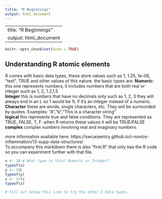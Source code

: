 ```yaml
---
title: "R Beginnings"
output: html_document
---
```

---
title: "R Beginnings"
output: html_document
---

```r
knitr::opts_chunk$set(echo = TRUE)
```

## Understanding R atomic elements
R comes with basic data types, these store values such as 1, 1.25, 1e-06, "test", TRUE and other values of this nature.
the basic types are:
**Numeric:** this one represents numbers, it includes numbers that are both real or integer such as 1, 2, 1.2,1.5  
**Integer** this is numbers that have no decimals only such as 1, 2, 3 they will always end in an L so 1 would be 1L if it's an integer instead of a numeric.  
**Character** these are words, single characters, etc. They will be surrounded by quotes. Examples: "A","b","This is a character string"  
**logical** this represents true and false conditions. They are represented as TRUE, FALSE, T, F. when R returns these values it will be TRUE/FALSE  
**complex** complex numbers involving real and imaginary numbers.  

more information available here: https://swcarpentry.github.io/r-novice-inflammation/13-supp-data-structures/  
To accompany this markdown there is also "first.R" that only has the R code so you can experiment further with that file.

```r
x <- 10 # What type is this? Numeric or Integer?
typeof(x)
y <- 10L
typeof(y)
z <- 1+4i
typeof(z)

# Fill out below this line to try the other 2 data types.

```
